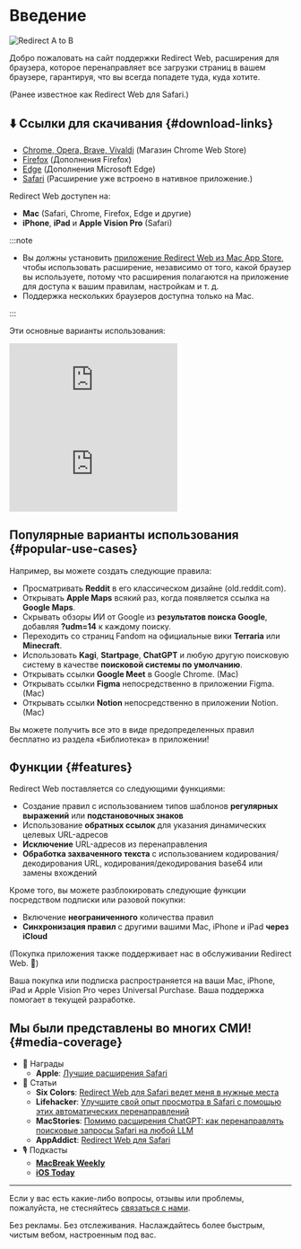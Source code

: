 
# Введение

<div style={{display: "flex", flexDirection: "column", alignItems: "flex-start", marginBottom: "25px"}}>
  <img src={useBaseUrl("img/redirect-a-to-b.png")} style={{display: "block", minWidth: "360px", maxWidth: "500px", width: "100%", height: "auto", marginBottom: "25px"}} alt="Redirect A to B" />
  <ExtensionStoreLinks />
</div>

Добро пожаловать на сайт поддержки Redirect Web, расширения для браузера, которое перенаправляет все загрузки страниц в вашем браузере, гарантируя, что вы всегда попадете туда, куда хотите. 

(Ранее известное как Redirect Web для Safari.)

## ⬇️ Ссылки для скачивания {#download-links}

- [Chrome, Opera, Brave, Vivaldi](https://chromewebstore.google.com/detail/ffglckbhfbfmdkefdmjbhpnffkcmlhdh) (Магазин Chrome Web Store)
- [Firefox](https://addons.mozilla.org/firefox/addon/redirect-web/) (Дополнения Firefox)
- [Edge](https://microsoftedge.microsoft.com/addons/detail/hmfkakfdccgdpgemaicfgngnmflefpga) (Дополнения Microsoft Edge)
- [Safari](https://apps.apple.com/app/id1571283503) (Расширение уже встроено в нативное приложение.)

Redirect Web доступен на:

- **Mac** (Safari, Chrome, Firefox, Edge и другие)
- **iPhone**, **iPad** и **Apple Vision Pro** (Safari)

:::note

- Вы должны установить [приложение Redirect Web из Mac App Store](https://apps.apple.com/app/id1571283503), чтобы использовать расширение, независимо от того, какой браузер вы используете, потому что расширения полагаются на приложение для доступа к вашим правилам, настройкам и т. д.
- Поддержка нескольких браузеров доступна только на Mac.

:::

Эти основные варианты использования:

<iframe style={{width:"100%", aspectRatio:"9/16", height:"auto", maxHeight:"60vh", maxWidth:"35vh"}} src="https://www.youtube.com/embed/NaQ5X-v-qJU" title="iOS Demo Video (YouTube)" frameborder="0" allow="accelerometer; autoplay; clipboard-write; encrypted-media; gyroscope; picture-in-picture; web-share" allowfullscreen></iframe>

<iframe style={{width:"100%", aspectRatio:"17/9", height:"auto", maxHeight:"100vh"}} src="https://www.youtube.com/embed/5eU89Gu73SQ" title="macOS Demo Video (YouTube)" frameborder="0" allow="accelerometer; autoplay; clipboard-write; encrypted-media; gyroscope; picture-in-picture; web-share" allowfullscreen></iframe>

## Популярные варианты использования {#popular-use-cases}

Например, вы можете создать следующие правила:

- Просматривать **Reddit** в его классическом дизайне (old.reddit.com).
- Открывать **Apple Maps** всякий раз, когда появляется ссылка на **Google Maps**.
- Скрывать обзоры ИИ от Google из **результатов поиска Google**, добавляя **?udm=14** к каждому поиску.
- Переходить со страниц Fandom на официальные вики **Terraria** или **Minecraft**.
- Использовать **Kagi**, **Startpage**, **ChatGPT** и любую другую поисковую систему в качестве **поисковой системы по умолчанию**.
- Открывать ссылки **Google Meet** в Google Chrome. (Mac)
- Открывать ссылки **Figma** непосредственно в приложении Figma. (Mac)
- Открывать ссылки **Notion** непосредственно в приложении Notion. (Mac)

Вы можете получить все это в виде предопределенных правил бесплатно из раздела «Библиотека» в приложении!

## Функции {#features}

Redirect Web поставляется со следующими функциями:

- Создание правил с использованием типов шаблонов **регулярных выражений** или **подстановочных знаков**
- Использование **обратных ссылок** для указания динамических целевых URL-адресов
- **Исключение** URL-адресов из перенаправления
- **Обработка захваченного текста** с использованием кодирования/декодирования URL, кодирования/декодирования base64 или замены вхождений

Кроме того, вы можете разблокировать следующие функции посредством подписки или разовой покупки:

- Включение **неограниченного** количества правил
- **Синхронизация правил** с другими вашими Mac, iPhone и iPad **через iCloud**

(Покупка приложения также поддерживает нас в обслуживании Redirect Web. 🙏)

Ваша покупка или подписка распространяется на ваши Mac, iPhone, iPad и Apple Vision Pro через Universal Purchase. Ваша поддержка помогает в текущей разработке.


## Мы были представлены во многих СМИ! {#media-coverage}

* 🏅 Награды
    * **Apple**: [Лучшие расширения Safari](https://apps.apple.com/us/story/id1377753262)
* 📰 Статьи
    * **Six Colors**: [Redirect Web для Safari ведет меня в нужные места](https://sixcolors.com/post/2022/11/redirect-web-for-safari-takes-me-to-the-right-places/)
    * **Lifehacker**: [Улучшите свой опыт просмотра в Safari с помощью этих автоматических перенаправлений](https://lifehacker.com/improve-your-safari-browsing-experience-with-these-auto-1849812013)
    * **MacStories**: [Помимо расширения ChatGPT: как перенаправлять поисковые запросы Safari на любой LLM](https://www.macstories.net/tutorials/beyond-chatgpts-extension-how-to-redirect-safari-searches-to-any-llm/)
    * **AppAddict**: [Redirect Web для Safari](https://appaddict.app/post/redirect-web-for-safari)
* 🎙️ Подкасты
    * [**MacBreak Weekly**](https://youtu.be/I251K3L2s88?t=7427)
    * [**iOS Today**](https://youtu.be/cWkwH84b6M4?t=636)

---

Если у вас есть какие-либо вопросы, отзывы или проблемы, пожалуйста, не стесняйтесь [связаться с нами](contact-us).

Без рекламы. Без отслеживания. Наслаждайтесь более быстрым, чистым вебом, настроенным под вас.
